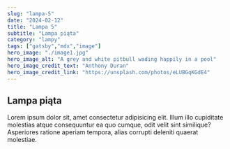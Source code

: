 ```yaml
---
slug: "lampa-5"
date: "2024-02-12"
title: "Lampa 5"
subtitle: "Lampa piąta"
category: "lampy"
tags: ["gatsby","mdx","image"]
hero_image: "./image1.jpg"
hero_image_alt: "A grey and white pitbull wading happily in a pool"
hero_image_credit_text: "Anthony Duran"
hero_image_credit_link: "https://unsplash.com/photos/eLUBGqKGdE4"
---
```


## Lampa piąta

Lorem ipsum dolor sit, amet consectetur adipisicing elit. 
Illum illo cupiditate molestias atque consequuntur ea quo cumque, odit velit sint similique? 
Asperiores ratione aperiam tempora, alias corrupti deleniti quaerat molestiae.
